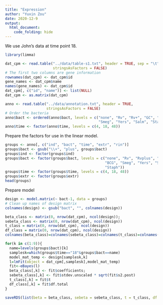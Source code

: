 ```yaml
---
title: "Expression"
author: "Yuxin Zou"
date: 2020-12-9
output: 
  html_document:
    code_folding: hide
---
```


We use John's data at time point 18.

```r
library(limma)
```

```r
dat_cpm <- read.table("../data/table-s1.txt", header = TRUE, sep = "\t",
                      stringsAsFactors = FALSE)
# The first two columns are gene information
rownames(dat_cpm) <- dat_cpm$id
gene_names <- dat_cpm$name
names(gene_names) <- dat_cpm$id
dat_cpm[, c("id", "name")] <- list(NULL)
dat_cpm <- as.matrix(dat_cpm)
```

```r
anno <- read.table("../data/annotation.txt", header = TRUE,
                   stringsAsFactors = FALSE)
# Order the bacteria
anno$bact <- ordered(anno$bact, levels = c("none", "Rv", "Rv+", "GC", "BCG",
                                           "Smeg", "Yers", "Salm", "Staph"))
anno$time <- factor(anno$time, levels = c(4, 18, 48))
```


Prepare the factors for use in the linear model.

```r
groups <- anno[, c("ind", "bact", "time", "extr", "rin")]
groups$bact <- gsub("\\+", "plus", groups$bact)
groups$ind <- factor(groups$ind)
groups$bact <- factor(groups$bact, levels = c("none", "Rv", "Rvplus", "GC",
                                              "BCG", "Smeg", "Yers", "Salm",
                                              "Staph"))
groups$time <- factor(groups$time, levels = c(4, 18, 48))
groups$extr <- factor(groups$extr)
head(groups)
```

Prepare model

```r
design <- model.matrix(~ bact-1, data = groups)
# Clean up names of design matrix
colnames(design) <- gsub("bact", "", colnames(design))

beta_class <- matrix(0, nrow(dat_cpm), ncol(design));
sebeta_class <- matrix(0, nrow(dat_cpm), ncol(design))
t_class = matrix(0, nrow(dat_cpm), ncol(design))
df_class = matrix(0, nrow(dat_cpm), ncol(design))
colnames(beta_class)=colnames(sebeta_class)=colnames(t_class)=colnames(df_class)=colnames(design)

for(k in c(1:9)){
  name=levels(groups$bact)[k]
  samplesk=which(groups$time=="18"&groups$bact==name)
  model_mat_temp <- design[samplesk,k]
  l=lmFit(object = dat_cpm[,samplesk],model_mat_temp)
  fit<-eBayes(l)
  beta_class[,k] <- fit$coefficients;
  sebeta_class[,k] <- fit$stdev.unscaled * sqrt(fit$s2.post)
  t_class[,k] = fit$t
  df_class[,k] = fit$df.total
}
```

```r
saveRDS(list(beta = beta_class, sebeta = sebeta_class, t = t_class, df = df_class), '../output/Expression_john.rds')
```




